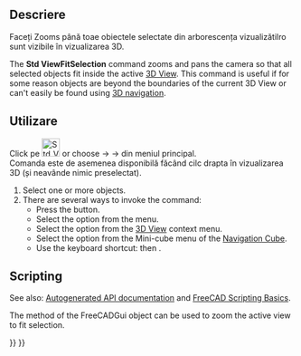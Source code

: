 <languages/>

{{Docnav
|[[Std_ViewFitAll|ViewFitAll]]
|[[Std_AlignToSelection|AlignToSelection]]
|[[Std_View_Menu|Std View Menu]]
|IconL=Std_ViewFitAll.svg
|IconR=Std_AlignToSelection.svg
|IconC=Freecad.svg
}}

<div class="mw-translate-fuzzy">
{{GuiCommand|Name=Std ViewFitSelection|MenuLocation=[[Std View Menu|View]] → Fit Selection|Workbenches=All|Shortcut=|SeeAlso=}}
</div>

<span id="Description"></span>
<div class="mw-translate-fuzzy">
==Descriere==
Faceți Zooms până toae obiectele selectate din arborescența vizualizătilro sunt vizibile în vizualizarea 3D.
</div>

The '''Std ViewFitSelection''' command zooms and pans the camera so that all selected objects fit inside the active [[3D_View|3D View]]. This command is useful if for some reason objects are beyond the boundaries of the current 3D View or can't easily be found using [[Mouse_navigation|3D navigation]].

<span id="Usage"></span>
<div class="mw-translate-fuzzy">
==Utilizare==
Click pe [[Image:Std_ViewFitSelection.png|32px]] or choose {{KEY| View}}  → {{KEY| Standard views}}  →   {{KEY|[[Image:Std_ViewFitSelection.png|32px]] Fit selection}}  din meniul principal.<br />
Comanda este de asemenea disponibilă făcând cilc drapta în vizualizarea 3D (și neavânde nimic preselectat).
</div>

# Select one or more objects.
# There are several ways to invoke the command:
#* Press the {{Button|[[Image:Std_ViewFitSelection.svg|16px]] [[Std_ViewFitSelection|Fit Selection]]}} button.
#* Select the {{MenuCommand|View → Standard Views → [[Image:Std_ViewFitSelection.svg|16px]] Fit Selection}} option from the menu.
#* Select the {{MenuCommand|[[Image:Std_ViewFitSelection.svg|16px]] Fit Selection}} option from the [[3D_View|3D View]] context menu.
#* Select the {{MenuCommand|[[Image:Std_ViewFitSelection.svg|16px]] Fit Selection}} option from the Mini-cube menu of the [[Navigation_Cube|Navigation Cube]].
#* Use the keyboard shortcut: {{KEY|V}} then {{KEY|S}}.

==Scripting==

See also: [https://freecad.github.io/SourceDoc/ Autogenerated API documentation] and [[FreeCAD_Scripting_Basics|FreeCAD Scripting Basics]].

The {{incode|SendMsgToActiveView}} method of the FreeCADGui object can be used to zoom the active view to fit selection.

{{Code|code=
import FreeCADGui

FreeCADGui.SendMsgToActiveView("ViewSelection")
}}


{{Docnav
|[[Std_ViewFitAll|ViewFitAll]]
|[[Std_AlignToSelection|AlignToSelection]]
|[[Std_View_Menu|Std View Menu]]
|IconL=Std_ViewFitAll.svg
|IconR=Std_AlignToSelection.svg
|IconC=Freecad.svg
}}

{{Std_Base_navi{{#translation:}}}}
{{Userdocnavi{{#translation:}}}}